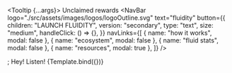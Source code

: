 

<Meta title="Container/Tooltip" component={Tooltip} />

  <Tooltip {...args}>
    <Text size="sm">Unclaimed rewards</Text>
  </Tooltip>
  <NavBar
    logo="./src/assets/images/logos/logoOutline.svg"
    text="fluidity"
    button={{
      children: "LAUNCH FLUIDITY",
      version: "secondary",
      type: "text",
      size: "medium",
      handleClick: () => {},
    }}
    navLinks={[
      { name: "how it works", modal: false },
      { name: "ecosystem", modal: false },
      { name: "fluid stats", modal: false },
      { name: "resources", modal: true },
    ]}
  />
</div>;

<Title>Tooltip</Title>
<Subtitle>Hey! Listen!</Subtitle>

<ArgsTable of={Tooltip} />

<Canvas columns={1}  withSource="open" withToolbar>
    <Story
        name="Fixed"
    >
        {Template.bind({})}
    </Story>
</Canvas>
